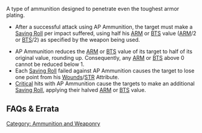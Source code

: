 {{section-ammo-and-weaponry}}


A type of ammunition designed to penetrate even the toughest armor plating. 

{{skillbox |black| ARMOR PIERCING (AP) AMMUNITION | }}
{{Roll}}
*After a successful attack using AP Ammunition, the target must make a [[Saving Roll]] per impact suffered, using half his [[ARM]] or [[BTS]] value ([[ARM]]/2 or [[BTS]]/2) as specified by the weapon being used. 
{{effects}}
*AP Ammunition reduces the [[ARM]] or [[BTS]] value of its target to half of its original value, rounding up. Consequently, any [[ARM]] or [[BTS]] above 0 cannot be reduced below 1. 
*Each [[Saving Roll]] failed against AP Ammunition causes the target to lose one point from his [[Wounds]]/[[STR]] Attribute.
*[[Critical]] hits with AP Ammunition cause the targets to make an additional [[Saving Roll]], applying their halved [[ARM]] or [[BTS]] value.


== FAQs & Errata ==

{{faqbox |
type = faq |
title = N4 FAQ |
version = 1.0, Jan 2021 |
q = Q: How does Bioimmunity interact with Ammunition and Traits that reduce the Saving Roll Attribute, for example AP or E/M Ammunition, or ARM=0? |
a = A: AP Ammunition is tied to the Saving Roll Attribute listed in a weapon’s profile. If Bioimmunity is used to make the Saving Roll against a different Attribute, that Attribute will not be halved.
In the same way, if Bioimmunity is used against a hit by E/M Ammunition to make the Saving Rolls against ARM, the ARM value will not be halved.
The ARM=0 Trait only applies if the Saving Roll is made against the ARM Attribute, and vice-versa for the BTS=0 Trait. |
related = [[Armor Piercing (AP) Ammunition]], [[Bioimmunity]], [[Electromagnetic (E/M) Ammunition]], [[Traits]] }}

[[Category: Ammunition and Weaponry]]